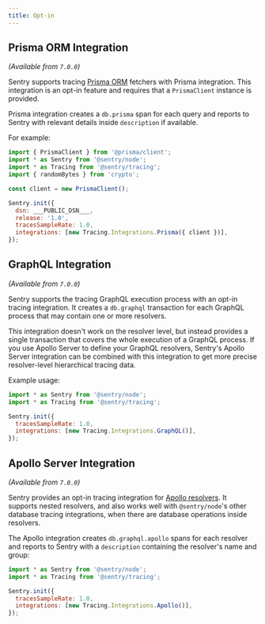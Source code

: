 ```yaml
---
title: Opt-in
---
```


## Prisma ORM Integration

_(Available from `7.0.0`)_

Sentry supports tracing [Prisma ORM](https://www.prisma.io/) fetchers with Prisma integration. This integration is an opt-in feature and requires that a `PrismaClient` instance is provided.

Prisma integration creates a `db.prisma` span for each query and reports to Sentry with relevant details inside `description` if available.

For example:

```javascript
import { PrismaClient } from '@prisma/client';
import * as Sentry from '@sentry/node';
import * as Tracing from '@sentry/tracing';
import { randomBytes } from 'crypto';

const client = new PrismaClient();

Sentry.init({
  dsn: ___PUBLIC_DSN___,
  release: '1.0',
  tracesSampleRate: 1.0,
  integrations: [new Tracing.Integrations.Prisma({ client })],
});
```

## GraphQL Integration 

_(Available from `7.0.0`)_

Sentry supports the tracing GraphQL execution process with an opt-in tracing integration. It creates a `db.graphql` transaction for each GraphQL process that may contain one or more resolvers.

This integration doesn't work on the resolver level, but instead provides a single transaction that covers the whole execution of a GraphQL process.
If you use Apollo Server to define your GraphQL resolvers, Sentry's Apollo Server integration can be combined with this integration to get more precise resolver-level hierarchical tracing data.

Example usage:

```javascript
import * as Sentry from '@sentry/node';
import * as Tracing from '@sentry/tracing';

Sentry.init({
  tracesSampleRate: 1.0,
  integrations: [new Tracing.Integrations.GraphQL()],
});
```

## Apollo Server Integration 

_(Available from `7.0.0`)_

Sentry provides an opt-in tracing integration for [Apollo resolvers](https://www.apollographql.com/docs/apollo-server/data/resolvers/). It supports nested resolvers, and also works well with `@sentry/node`'s other database tracing integrations, when there are database operations inside resolvers.

The Apollo integration creates `db.graphql.apollo` spans for each resolver and reports to Sentry with a `description` containing the resolver's name and group:

```javascript
import * as Sentry from '@sentry/node';
import * as Tracing from '@sentry/tracing';

Sentry.init({
  tracesSampleRate: 1.0,
  integrations: [new Tracing.Integrations.Apollo()],
});
```
